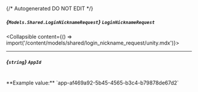 {/* Autogenerated DO NOT EDIT  */}

##### *{`Models.Shared.LoginNicknameRequest`}* `LoginNicknameRequest`
<Collapsible content={() => import('/content/models/shared/login_nickname_request/unity.mdx')}>
</Collapsible>

---
##### *{`string`}* `AppId`
<br/>
**Example value:** `app-af469a92-5b45-4565-b3c4-b79878de67d2`

